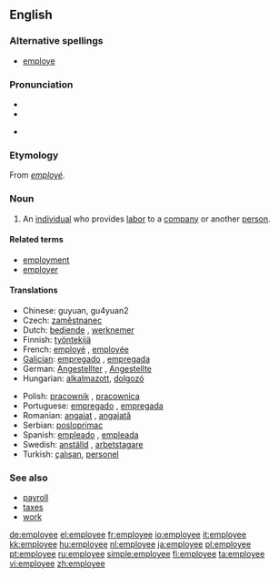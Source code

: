 ==English==

===Alternative spellings===
* [[employe]]

===Pronunciation===
* {{IPA|/ɪmˌplɔɪˈiː/}}
* {{audio|en-us-employee.ogg|Audio (US)}}

* {{rhymes|iː}}

===Etymology===
From {{etyl|fr}} ''[[employé]]''.

===Noun===
{{wikipedia}}
{{en-noun}}

# An [[individual]] who provides [[labor]] to a [[company]] or another [[person]].

====Related terms====
* [[employment]]
* [[employer]]

====Translations====
{{trans-top|individual who provides labor to a company or another person}}
* Chinese: guyuan, gu4yuan2
* Czech: [[zaměstnanec]] {{m}}
* Dutch: [[bediende]] {{m|f}}, [[werknemer]] {{m}}
* Finnish: [[työntekijä]]
* French: [[employé]] {{m}}, [[employée]] {{f}}
* [[Galician]]: [[empregado]] {{m}}, [[empregada]] {{f}}
* German: [[Angestellter]] {{m}}, [[Angestellte]] {{f}}
* Hungarian: [[alkalmazott]], [[dolgozó]]
{{trans-mid}}
* Polish: [[pracownik]] {{m}}, [[pracownica]] {{f}}
* Portuguese: [[empregado]] {{m}}, [[empregada]] {{f}}
* Romanian: [[angajat]] {{m}}, [[angajată]] {{f}}
* Serbian: [[posloprimac]]
* Spanish: [[empleado]] {{m}}, [[empleada]] {{f}}
* Swedish: [[anställd]] {{c}}, [[arbetstagare]] {{c}}
* Turkish: [[çalışan]], [[personel]]
{{trans-bottom}}

===See also===
* [[payroll]]
* [[taxes]]
* [[work]]

[[de:employee]]
[[el:employee]]
[[fr:employee]]
[[io:employee]]
[[it:employee]]
[[kk:employee]]
[[hu:employee]]
[[nl:employee]]
[[ja:employee]]
[[pl:employee]]
[[pt:employee]]
[[ru:employee]]
[[simple:employee]]
[[fi:employee]]
[[ta:employee]]
[[vi:employee]]
[[zh:employee]]